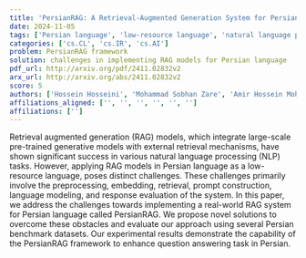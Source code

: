 ```yaml
---
title: 'PersianRAG: A Retrieval-Augmented Generation System for Persian Language'
date: 2024-11-05
tags: ['Persian language', 'low-resource language', 'natural language processing', 'question answering', 'retrieval', 'response evaluation', 'preprocessing', 'prompt construction', 'retrieval augmented generation', 'embedding', 'language modeling']
categories: ['cs.CL', 'cs.IR', 'cs.AI']
problem: PersianRAG framework
solution: challenges in implementing RAG models for Persian language
pdf_url: http://arxiv.org/pdf/2411.02832v2
arx_url: http://arxiv.org/abs/2411.02832v2
score: 5
authors: ['Hossein Hosseini', 'Mohammad Sobhan Zare', 'Amir Hossein Mohammadi', 'Arefeh Kazemi', 'Zahra Zojaji', 'Mohammad Ali Nematbakhsh']
affiliations_aligned: ['', '', '', '', '', '']
affiliations: ['']
---
```



Retrieval augmented generation (RAG) models, which integrate large-scale pre-trained generative models with external retrieval mechanisms, have shown significant success in various natural language processing (NLP) tasks. However, applying RAG models in Persian language as a low-resource language, poses distinct challenges. These challenges primarily involve the preprocessing, embedding, retrieval, prompt construction, language modeling, and response evaluation of the system. In this paper, we address the challenges towards implementing a real-world RAG system for Persian language called PersianRAG. We propose novel solutions to overcome these obstacles and evaluate our approach using several Persian benchmark datasets. Our experimental results demonstrate the capability of the PersianRAG framework to enhance question answering task in Persian.